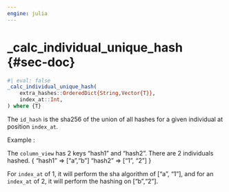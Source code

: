 ```yaml
---
engine: julia
---
```


# _calc_individual_unique_hash {#sec-doc}
    

::: {.callout-note appearance="simple" title="docblock" collapse=false}    


```julia
#| eval: false
_calc_individual_unique_hash(
    extra_hashes::OrderedDict{String,Vector{T}},
    index_at::Int,
) where {T}

```

The `id_hash` is the sha256 of the union of all hashes for a given individual at position `index_at`.
 
Example :
 
The `column_view` has 2 keys "hash1" and "hash2". There are 2 individuals hashed. {     "hash1" => ["a","b"]     "hash2" => ["1", "2"] }
 
For `index_at` of 1, it will perform the sha algorithm of ["a", "1"], and for an `index_at` of 2, it will perform the hashing on ["b","2"].
 


:::
    

